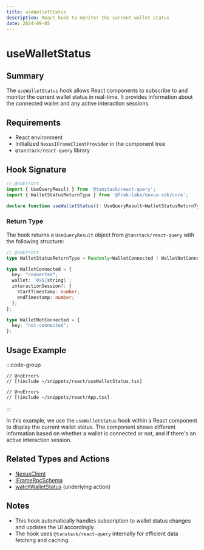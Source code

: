 ```yaml
---
title: useWalletStatus
description: React hook to monitor the current wallet status
date: 2024-09-05
---
```


# useWalletStatus

## Summary
The `useWalletStatus` hook allows React components to subscribe to and monitor the current wallet status in real-time. It provides information about the connected wallet and any active interaction sessions.

## Requirements
- React environment
- Initialized `NexusIFrameClientProvider` in the component tree
- `@tanstack/react-query` library

## Hook Signature

```ts twoslash
// @noErrors
import { UseQueryResult } from '@tanstack/react-query';
import { WalletStatusReturnType } from '@frak-labs/nexus-sdk/core';

declare function useWalletStatus(): UseQueryResult<WalletStatusReturnType, Error>;
```

### Return Type
The hook returns a `UseQueryResult` object from `@tanstack/react-query` with the following structure:

```ts twoslash
// @noErrors
type WalletStatusReturnType = Readonly<WalletConnected | WalletNotConnected>;

type WalletConnected = {
  key: "connected";
  wallet: `0x${string}`;
  interactionSession?: {
    startTimestamp: number;
    endTimestamp: number;
  };
};

type WalletNotConnected = {
  key: "not-connected";
};
```

## Usage Example

:::code-group
```tsx twoslash [WalletStatusComponent.tsx]
// @noErrors
// [!include ~/snippets/react/useWalletStatus.tsx]
```
```tsx twoslash [Appp.tsx]
// @noErrors
// [!include ~/snippets/react/App.tsx]
```
:::

In this example, we use the `useWalletStatus` hook within a React component to display the current wallet status. The component shows different information based on whether a wallet is connected or not, and if there's an active interaction session.

## Related Types and Actions
- [NexusClient](/nexus-sdk/api/types/NexusClient)
- [IFrameRpcSchema](/nexus-sdk/api/types/IFrameRpcSchema)
- [watchWalletStatus](/nexus-sdk/api/actions/watchWalletStatus) (underlying action)

## Notes
- This hook automatically handles subscription to wallet status changes and updates the UI accordingly.
- The hook uses `@tanstack/react-query` internally for efficient data fetching and caching.
